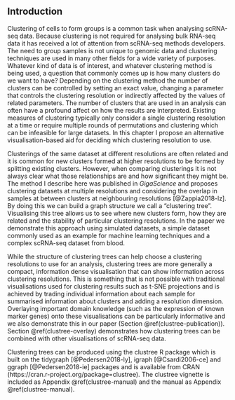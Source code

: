 ## Introduction

Clustering of cells to form groups is a common task when analysing scRNA-seq
data. Because clustering is not required for analysing bulk RNA-seq data it has
received a lot of attention from scRNA-seq methods developers. The need to
group samples is not unique to genomic data and clustering techniques are used
in many other fields for a wide variety of purposes. Whatever kind of data is
of interest, and whatever clustering method is being used, a question that
commonly comes up is how many clusters do we want to have? Depending on the
clustering method the number of clusters can be controlled by setting an exact
value, changing a parameter that controls the clustering resolution or
indirectly affected by the values of related parameters. The number of clusters
that are used in an analysis can often have a profound affect on how the
results are interpreted. Existing measures of clustering typically only
consider a single clustering resolution at a time or require multiple rounds of
permutations and clustering which can be infeasible for large datasets. In this
chapter I propose an alternative visualisation-based aid for deciding which
clustering resolution to use.

Clusterings of the same dataset at different resolutions are often related and
it is common for new clusters formed at higher resolutions to be formed by
splitting existing clusters. However, when comparing clusterings it is not
always clear what those relationships are and how significant they might be.
The method I describe here was published in _GigaScience_ and proposes
clustering datasets at multiple resolutions and considering the overlap in
samples at between clusters at neighbouring resolutions [@Zappia2018-lz]. By
doing this we can build a graph structure we call a "clustering tree".
Visualising this tree allows us to see where new clusters form, how they are
related and the stability of particular clustering resolutions. In the paper we
demonstrate this approach using simulated datasets, a simple dataset commonly
used as an example for machine learning techniques and a complex scRNA-seq
dataset from blood.

While the structure of clustering trees can help choose a clustering
resolutions to use for an analysis, clustering trees are more generally a
compact, information dense visualisation that can show information across
clustering resolutions. This is something that is not possible with traditional
visualisations used for clustering results such as t-SNE projections and is
achieved by trading individual information about each sample for summarised
information about clusters and adding a resolution dimension. Overlaying
important domain knowledge (such as the expression of known marker genes) onto
these visualisations can be particularly informative and we also demonstrate
this in our paper (Section \@ref(clustree-publication)). Section
\@ref(clustree-overlay) demonstrates how clustering trees can be combined with
other visualisations of scRNA-seq data.

Clustering trees can be produced using the clustree R package which is built on
the tidygraph [@Pedersen2018-ly], igraph [@Csardi2006-ce] and ggraph
[@Pedersen2018-ie] packages and is available from CRAN
(https://cran.r-project.org/package=clustree). The clustree vignette is
included as Appendix \@ref(clustree-manual) and the manual as Appendix
\@ref(clustree-manual).
